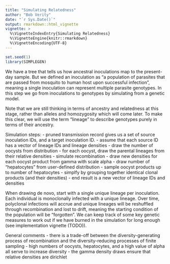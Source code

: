 ---
title: "Simulating Relatedness"
author: "Bob Verity"
date: "`r Sys.Date()`"
output: rmarkdown::html_vignette
vignette: >
  %\VignetteIndexEntry{Simulating Relatedness}
  %\VignetteEngine{knitr::rmarkdown}
  %\VignetteEncoding{UTF-8}
---

<!---
Example comment
-->

```{r, echo=FALSE}
set.seed(1)
library(SIMPLEGEN)
```

We have a tree that tells us how ancestral inoculations map to the present-day sample. But we defined an inoculation as "a population of parasites that are passed from mosquito to human host upon successful infection", meaning a single inoculation can represent multiple parasite genotypes. In this step we go from inoculations to genotypes by simulating from a genetic model.

Note that we are still thinking in terms of ancestry and relatedness at this stage, rather than alleles and homozygosity which will come later. To make this clear, we will use the term "lineage" to describe genotypes purely in terms of their ancestry.

Simulation steps:
- pruned transmission record gives us a set of source inoculation IDs, and a target inoculation ID.
- assume that each source ID has a vector of lineage IDs and lineage densities
- draw the number of oocysts from distribution
- for each oocyst, draw the parental lineages from their relative densities
- simulate recombination
- draw new densities for each oocyst product from gamma with scale alpha
- draw number of "hepatocytes" from user-defined distribution
- sample oocyst products up to number of hepatocytes
- simplfy by grouping together identical clonal products (and their densities)
- end result is a new vector of lineage IDs and densities

When drawing de novo, start with a single unique lineage per inoculation. Each individual is monoclonally infected with a unique lineage. Over time, polyclonal infections will accrue and unique lineages will be reshuffled through recombination and lost to drift, meaning the starting condition of the population will be "forgotten". We can keep track of some key genetic measures to work out if we have burned in the simulation for long enough (see implementation vignette (TODO)).

General comments
- there is a trade-off between the diversity-generating process of recombination and the diversity-reducing processes of finite sampling
- high numbers of oocysts, hepatocytes, and a high value of alpha all serve to increase diversity
- the gamma density draws ensure that relative densities are dirichlet
